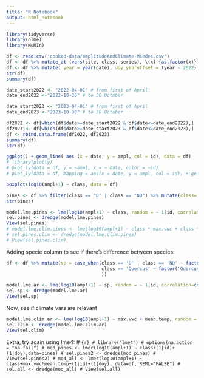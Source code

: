 ```yaml
---
title: "R Notebook"
output: html_notebook
---
```


```r
library(tidyverse)
library(nlme)
library(MuMIn)
```


```r
df <- read.csv('cooked-data/amplitudeAndClimate-Miedes.csv')
df <- df %>% mutate_at (vars(site, class, series), \(x) {as.factor(x)}) %>% mutate(date = as.Date(date)) %>% dplyr::rename(id = series)
df <- df %>% mutate( year = year(date), doy_yearoffset = (year - 2022) * 365 + doy)
str(df)
summary(df)
```


```r
date_start2022 <- "2022-04-01" # from first of April
date_end2022 <-"2022-10-30" # to 30 October

date_start2023 <- "2023-04-01" # from first of April
date_end2023 <-"2023-10-30" # to 30 October

df2022 <- df[which(df$date>=date_start2022 & df$date<=date_end2022),]
df2023 <- df[which(df$date>=date_start2023 & df$date<=date_end2023),]
df <- rbind.data.frame(df2022, df2023)
summary(df)
str(df)
```


```r
ggplot() + geom_line( aes (x = date, y = ampl, col = id), data = df)
# library(plotly)
# plot_ly(data = df, y = ~ampl, x = ~ date, color = ~id)
# plot_ly(data = df, mapping = aes(x = date, y = ampl, col = id)) + geom_line()
```


```r
boxplot(log10(ampl+1) ~ class, data = df)
```


```r
pines <- df %>% filter(class == "D" | class == "ND") %>% mutate(class= factor(class), id = factor(id))
str(pines)
```

```r
model.lme.pines <- lme(log10(ampl+1) ~ class, random = ~ 1|id, correlation=corAR1(form = ~doy_yearoffset|id), data = pines,  method = "ML")
sel.pines <- dredge(model.lme.pines)
View(sel.pines)
# model.lme.clim.pines <- lme(log10(ampl+1) ~ class * max.vwc + class * mean.temp, random = ~ 1|id, correlation=corAR1(), data = pines,  method = "ML")
# sel.pines.clim <- dredge(model.lme.clim.pines)
# View(sel.pines.clim)
```

Adding specie column to see if there's difference between species:
```r
df <- df %>% mutate(sp = case_when(class == 'D' | class == 'ND' ~ factor('Pine'),
                                   class == 'Quercus' ~ factor('Quercus')
                                   ))
```


```r
model.lme.ar <- lme(log10(ampl+1) ~ sp, random = ~ 1|id, correlation=corAR1(form = ~doy_yearoffset|id), data = df,  method = "ML")
sel.sp <- dredge(model.lme.ar)
View(sel.sp)
```


Now, see if climate vars are relevant
```r
model.lme.clim.ar <- lme(log10(ampl+1) ~ max.vwc + mean.temp, random = ~ 1|id, correlation=corAR1(form = ~doy_yearoffset|id), data = df,  method = "ML")
sel.clim <- dredge(model.lme.clim.ar)
View(sel.clim)
```

Extra, try again using lme4:
# ```{r}
# library('lme4')
# options(na.action = "na.fail")
# mod_pines <- lmer(log10(ampl+1) ~ class+(1|id)+(1|doy),data=pines)
# sel.pines2 <- dredge(mod_pines)
# View(sel.pines2)
# mod_all <- lmer(log10(ampl+1) ~ class+max.vwc*mean.temp+(1|id)+(1|doy), data=df, REML="FALSE")
# sel.all <- dredge(mod_all)
# View(sel.all)
```


